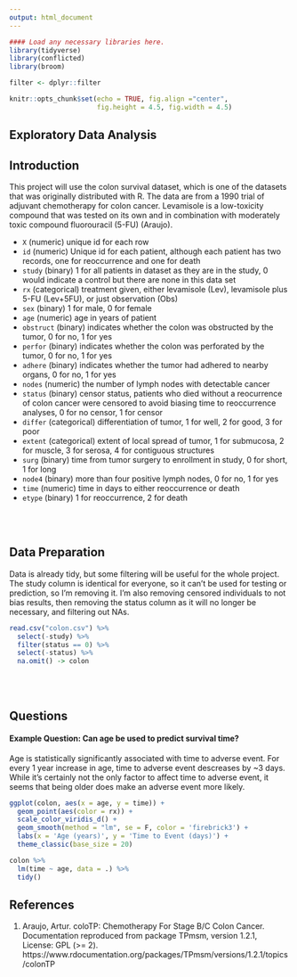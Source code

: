 ```yaml
---
output: html_document
---
```


```r
#### Load any necessary libraries here.
library(tidyverse)
library(conflicted)
library(broom)

filter <- dplyr::filter

knitr::opts_chunk$set(echo = TRUE, fig.align ="center", 
                      fig.height = 4.5, fig.width = 4.5)
```

## Exploratory Data Analysis

## Introduction

  This project will use the colon survival dataset, which is one of the datasets that was originally distributed with R. The data are from a 1990 trial of adjuvant chemotherapy for colon cancer. Levamisole is a low-toxicity compound that was tested on its own and in combination with moderately toxic compound fluorouracil (5-FU) (Araujo).
  
  + `X` (numeric) unique id for each row
  + `id` (numeric) Unique id for each patient, although each patient has two records, one for reoccurrence and one for death
  + `study` (binary) 1 for all patients in dataset as they are in the study, 0 would indicate a control but there are none in this data set
  + `rx` (categorical) treatment given, either levamisole (Lev), levamisole plus 5-FU (Lev+5FU), or just observation (Obs)
  + `sex` (binary) 1 for male, 0 for female
  + `age` (numeric) age in years of patient
  + `obstruct` (binary) indicates whether the colon was obstructed by the tumor, 0 for no, 1 for yes
  + `perfor` (binary) indicates whether the colon was perforated by the tumor, 0 for no, 1 for yes
  + `adhere` (binary) indicates whether the tumor had adhered to nearby organs, 0 for no, 1 for yes
  + `nodes` (numeric) the number of lymph nodes with detectable cancer
  + `status` (binary) censor status, patients who died without a reocurrence of colon cancer were censored to avoid biasing time to reoccurrence analyses, 0 for no censor, 1 for censor
  + `differ` (categorical) differentiation of tumor, 1 for well, 2 for good, 3 for poor
  + `extent` (categorical) extent of local spread of tumor, 1 for submucosa, 2 for muscle, 3 for serosa, 4 for contiguous structures
  + `surg` (binary) time from tumor surgery to enrollment in study, 0 for short, 1 for long
  + `node4` (binary) more than four positive lymph nodes, 0 for no, 1 for yes
  + `time` (numeric) time in days to either reoccurrence or death
  + `etype` (binary) 1 for reoccurrence, 2 for death

<br><br>

## Data Preparation

Data is already tidy, but some filtering will be useful for the whole project. The study column is identical for everyone, so it can't be used for testing or prediction, so I'm removing it. I'm also removing censored individuals to not bias results, then removing the status column as it will no longer be necessary, and filtering out NAs.

```r
read.csv("colon.csv") %>% 
  select(-study) %>% 
  filter(status == 0) %>% 
  select(-status) %>% 
  na.omit() -> colon
```

<br><br>

## Questions

#### Example Question: Can age be used to predict survival time? 

Age is statistically significantly associated with time to adverse event. For every 1 year increase in age, time to adverse event descreases by ~3 days. While it's certainly not the only factor to affect time to adverse event, it seems that being older does make an adverse event more likely.

```r
ggplot(colon, aes(x = age, y = time)) + 
  geom_point(aes(color = rx)) + 
  scale_color_viridis_d() +
  geom_smooth(method = "lm", se = F, color = 'firebrick3') + 
  labs(x = 'Age (years)', y = 'Time to Event (days)') +
  theme_classic(base_size = 20)
```

```r
colon %>% 
  lm(time ~ age, data = .) %>%
  tidy()
```

## References
1. Araujo, Artur. coloTP: Chemotherapy For Stage B/C Colon Cancer. Documentation reproduced from package TPmsm, version 1.2.1, License: GPL (>= 2). https://www.rdocumentation.org/packages/TPmsm/versions/1.2.1/topics/colonTP



<br>


